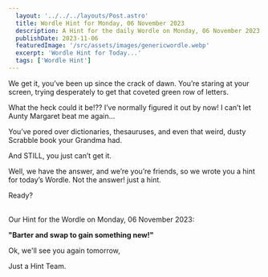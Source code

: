 ```yaml
---
  layout: '../../../layouts/Post.astro'
  title: Wordle Hint for Monday, 06 November 2023
  description: A Hint for the daily Wordle on Monday, 06 November 2023
  publishDate: 2023-11-06
  featuredImage: '/src/assets/images/genericwordle.webp'
  excerpt: 'Wordle Hint for Today...'
  tags: ['Wordle Hint']
---
```


  We get it, you’ve been up since the crack of dawn. You’re staring at your screen, trying desperately to get that coveted green row of letters. 

  What the heck could it be!??
  I’ve normally figured it out by now!
  I can’t let Aunty Margaret beat me again… 

  You’ve pored over dictionaries, thesauruses, and even that weird, dusty Scrabble book your Grandma had.

  And STILL, you just can’t get it. 

  Well, we have the answer, and we’re you’re friends, so we wrote you a hint for today’s Wordle.
  Not the answer! just a hint. 

  Ready?<br /><br />

  Our Hint for the Wordle on Monday, 06 November 2023:

  **"Barter and swap to gain something new!"**

  Ok, we'll see you again tomorrow, 

  Just a Hint Team.
  